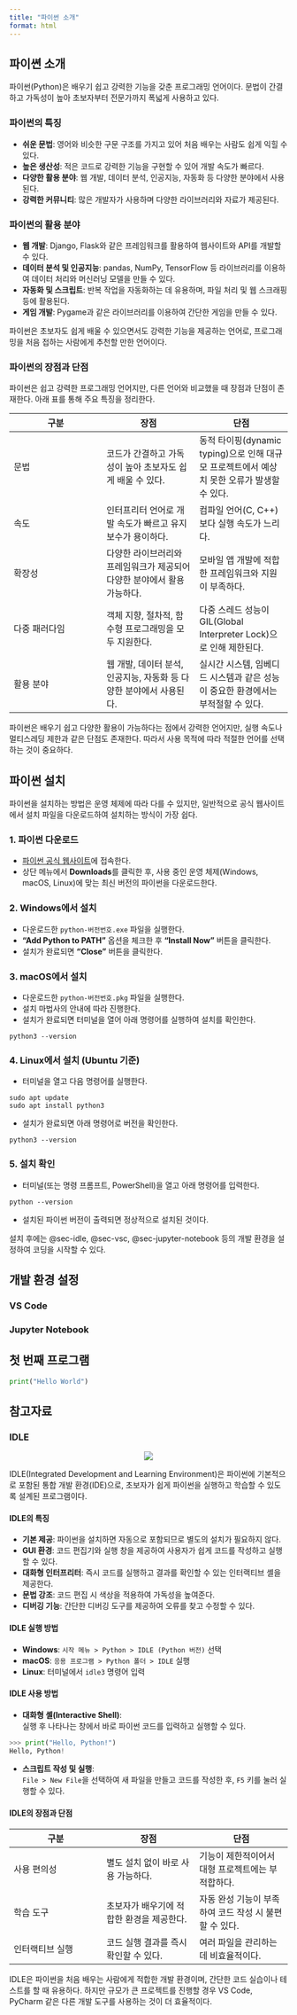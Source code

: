 ```yaml
---
title: "파이썬 소개"
format: html
---
```


## 파이쎤 소개
파이썬(Python)은 배우기 쉽고 강력한 기능을 갖춘 프로그래밍 언어이다. 문법이 간결하고 가독성이 높아 초보자부터 전문가까지 폭넓게 사용하고 있다.  

### 파이썬의 특징  
  - **쉬운 문법**: 영어와 비슷한 구문 구조를 가지고 있어 처음 배우는 사람도 쉽게 익힐 수 있다.  
  - **높은 생산성**: 적은 코드로 강력한 기능을 구현할 수 있어 개발 속도가 빠르다.  
  - **다양한 활용 분야**: 웹 개발, 데이터 분석, 인공지능, 자동화 등 다양한 분야에서 사용된다.  
  - **강력한 커뮤니티**: 많은 개발자가 사용하며 다양한 라이브러리와 자료가 제공된다.  

### 파이썬의 활용 분야  
  - **웹 개발**: Django, Flask와 같은 프레임워크를 활용하여 웹사이트와 API를 개발할 수 있다.  
  - **데이터 분석 및 인공지능**: pandas, NumPy, TensorFlow 등 라이브러리를 이용하여 데이터 처리와 머신러닝 모델을 만들 수 있다.  
  - **자동화 및 스크립트**: 반복 작업을 자동화하는 데 유용하며, 파일 처리 및 웹 스크래핑 등에 활용된다.  
  - **게임 개발**: Pygame과 같은 라이브러리를 이용하여 간단한 게임을 만들 수 있다.  

파이썬은 초보자도 쉽게 배울 수 있으면서도 강력한 기능을 제공하는 언어로, 프로그래밍을 처음 접하는 사람에게 추천할 만한 언어이다.

### 파이썬의 장점과 단점  

파이썬은 쉽고 강력한 프로그래밍 언어지만, 다른 언어와 비교했을 때 장점과 단점이 존재한다. 아래 표를 통해 주요 특징을 정리한다.  

| 구분 | 장점 | 단점 |
|------|------|------|
| 문법 | 코드가 간결하고 가독성이 높아 초보자도 쉽게 배울 수 있다. | 동적 타이핑(dynamic typing)으로 인해 대규모 프로젝트에서 예상치 못한 오류가 발생할 수 있다. |
| 속도 | 인터프리터 언어로 개발 속도가 빠르고 유지보수가 용이하다. | 컴파일 언어(C, C++)보다 실행 속도가 느리다. |
| 확장성 | 다양한 라이브러리와 프레임워크가 제공되어 다양한 분야에서 활용 가능하다. | 모바일 앱 개발에 적합한 프레임워크와 지원이 부족하다. |
| 다중 패러다임 | 객체 지향, 절차적, 함수형 프로그래밍을 모두 지원한다. | 다중 스레드 성능이 GIL(Global Interpreter Lock)으로 인해 제한된다. |
| 활용 분야 | 웹 개발, 데이터 분석, 인공지능, 자동화 등 다양한 분야에서 사용된다. | 실시간 시스템, 임베디드 시스템과 같은 성능이 중요한 환경에서는 부적절할 수 있다. |

파이썬은 배우기 쉽고 다양한 활용이 가능하다는 점에서 강력한 언어지만, 실행 속도나 멀티스레딩 제한과 같은 단점도 존재한다. 따라서 사용 목적에 따라 적절한 언어를 선택하는 것이 중요하다.

## 파이썬 설치  

파이썬을 설치하는 방법은 운영 체제에 따라 다를 수 있지만, 일반적으로 공식 웹사이트에서 설치 파일을 다운로드하여 설치하는 방식이 가장 쉽다.  

### 1. 파이썬 다운로드  
  - [파이썬 공식 웹사이트](https://www.python.org/)에 접속한다.  
  - 상단 메뉴에서 **Downloads**를 클릭한 후, 사용 중인 운영 체제(Windows, macOS, Linux)에 맞는 최신 버전의 파이썬을 다운로드한다.  

### 2. Windows에서 설치  
  - 다운로드한 `python-버전번호.exe` 파일을 실행한다.  
  - **"Add Python to PATH"** 옵션을 체크한 후 **"Install Now"** 버튼을 클릭한다.  
  - 설치가 완료되면 **"Close"** 버튼을 클릭한다.  

### 3. macOS에서 설치  
  - 다운로드한 `python-버전번호.pkg` 파일을 실행한다.  
  - 설치 마법사의 안내에 따라 진행한다.  
  - 설치가 완료되면 터미널을 열어 아래 명령어를 실행하여 설치를 확인한다.  
```shell
python3 --version
```

### 4. Linux에서 설치 (Ubuntu 기준)  
  - 터미널을 열고 다음 명령어를 실행한다.  
```
sudo apt update
sudo apt install python3
```
  - 설치가 완료되면 아래 명령어로 버전을 확인한다.  
```shell
python3 --version
```

### 5. 설치 확인  
  - 터미널(또는 명령 프롬프트, PowerShell)을 열고 아래 명령어를 입력한다.  
```shell
python --version
```
  - 설치된 파이썬 버전이 출력되면 정상적으로 설치된 것이다.  

설치 후에는 @sec-idle, @sec-vsc, @sec-jupyter-notebook 등의 개발 환경을 설정하여 코딩을 시작할 수 있다.

## 개발 환경 설정

### VS Code {#sec-vsc}

### Jupyter Notebook {#sec-jupyter-notebook}

## 첫 번째 프로그램

```python
print("Hello World")
```

## 참고자료

### IDLE {#sec-idle} 

<center>
![](images/idle_run.png)
</center>


IDLE(Integrated Development and Learning Environment)은 파이썬에 기본적으로 포함된 통합 개발 환경(IDE)으로, 초보자가 쉽게 파이썬을 실행하고 학습할 수 있도록 설계된 프로그램이다.  

#### IDLE의 특징  
  - **기본 제공**: 파이썬을 설치하면 자동으로 포함되므로 별도의 설치가 필요하지 않다.  
  - **GUI 환경**: 코드 편집기와 실행 창을 제공하여 사용자가 쉽게 코드를 작성하고 실행할 수 있다.  
  - **대화형 인터프리터**: 즉시 코드를 실행하고 결과를 확인할 수 있는 인터랙티브 셸을 제공한다.  
  - **문법 강조**: 코드 편집 시 색상을 적용하여 가독성을 높여준다.  
  - **디버깅 기능**: 간단한 디버깅 도구를 제공하여 오류를 찾고 수정할 수 있다.  

#### IDLE 실행 방법  
  - **Windows**: `시작 메뉴 > Python > IDLE (Python 버전)` 선택  
  - **macOS**: `응용 프로그램 > Python 폴더 > IDLE` 실행  
  - **Linux**: 터미널에서 `idle3` 명령어 입력  

#### IDLE 사용 방법  
  - **대화형 셸(Interactive Shell)**:  
    실행 후 나타나는 창에서 바로 파이썬 코드를 입력하고 실행할 수 있다.  
```python
>>> print("Hello, Python!")
Hello, Python!
```
  - **스크립트 작성 및 실행**:  
    `File > New File`을 선택하여 새 파일을 만들고 코드를 작성한 후, `F5` 키를 눌러 실행할 수 있다.  

#### IDLE의 장점과 단점  

| 구분 | 장점 | 단점 |
|------|------|------|
| 사용 편의성 | 별도 설치 없이 바로 사용 가능하다. | 기능이 제한적이어서 대형 프로젝트에는 부적합하다. |
| 학습 도구 | 초보자가 배우기에 적합한 환경을 제공한다. | 자동 완성 기능이 부족하여 코드 작성 시 불편할 수 있다. |
| 인터랙티브 실행 | 코드 실행 결과를 즉시 확인할 수 있다. | 여러 파일을 관리하는 데 비효율적이다. |

IDLE은 파이썬을 처음 배우는 사람에게 적합한 개발 환경이며, 간단한 코드 실습이나 테스트를 할 때 유용하다. 하지만 규모가 큰 프로젝트를 진행할 경우 VS Code, PyCharm 같은 다른 개발 도구를 사용하는 것이 더 효율적이다.